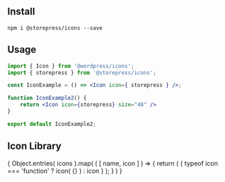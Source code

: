 
<Meta title="Icons/Icon Library" />

## Install

```shell
npm i @storepress/icons --save
```

## Usage

```jsx
import { Icon } from '@wordpress/icons';
import { storepress } from '@storepress/icons';

const IconExample = () => <Icon icon={ storepress } />;

function IconExample2() {
	return <Icon icon={storepress} size="48" />
}

export default IconExample2;
```

## Icon Library

<IconGallery>
    { Object.entries( icons ).map( ( [ name, icon ] ) => {
        return (
            <IconItem key={ name } name={ name }>
                { typeof icon === 'function' ? icon( {} ) : icon }
            </IconItem>
        );
    } ) }
</IconGallery>